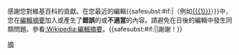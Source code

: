 {{{icon|[[File:Information.svg|25px]]}}}感謝您對維基百科的貢獻。在您最近的編輯{{<includeonly>safesubst:</includeonly>#if:{{{1|}}}|（例如[[{{{1}}}]]）}}中，您在[[:Wikipedia:編輯摘要|編輯摘要]]加入或產生了'''錯誤'''的或'''不適當'''的內容。請避免在日後的編輯中發生同類問題。參看[[:Wikipedia:編輯摘要]]。{{<includeonly>safesubst:</includeonly>#if:{{{2|}}}|{{{2}}}|謝謝！}}<!-- Template:uw-wrongsummary --><noinclude>
{{Singlenotice}}
[[Category:用户警告模板|摘]]
</noinclude>